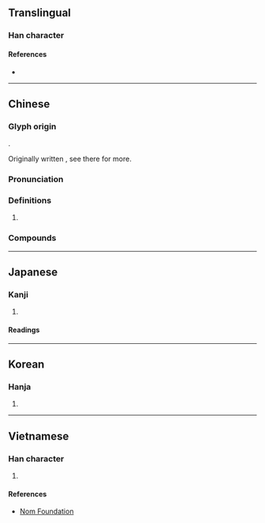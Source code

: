 {{also|匆}}
{{character info}}
==Translingual==

===Han character===
{{Han char|rn=61|rad=心|as=05|sn=9|four=|canj=PKP|ids=⿱匆心}}

====References====
* {{Han ref|kx=0382.210|dkj=10494|dj=0712.110|hdz=42281.060|uh=6031|ud=24625}}

----

==Chinese==
{{zh-forms}}

===Glyph origin===
{{Han etym}}
{{Han compound|匆|心|t1=hasty|t2=heart|ls=ic|ls2=psc|c1=p|c2=s}}.

Originally written {{zh-l|悤}}, see there for more.

===Pronunciation===
{{zh-pron
|m=cōng
|c=cung1
|h=pfs=
|md=
|mn=
|mn-t=
|w=
|mc=y
|oc=y
|cat=a
}}

===Definitions===
{{zh-hanzi}}

# {{zh-alt-form|匆}}

===Compounds===
{{zh-der|怱怱}}

----

==Japanese==

===Kanji===
{{ja-kanji|grade=|rs=心05}}

# {{rfdef|ja|sort=心05}}

====Readings====
{{ja-readings
|goon=す, すう
|on=そう
|kun=あわ-てる, にわか-<にはか-
|nanori=さと
}}

----

==Korean==

===Hanja===
{{ko-hanja|hangeul=총|eumhun=|rv=chong|mr=ch'ong|y=chong}}

# {{rfdef|ko|sort=心05}}

----

==Vietnamese==

===Han character===
{{vi-readings|reading=thông|rs=心05}}

# {{rfdef|vi|sort=心05}}

====References====
* [http://nomfoundation.org/common/nom_details.php?codepoint=6031 Nom Foundation]